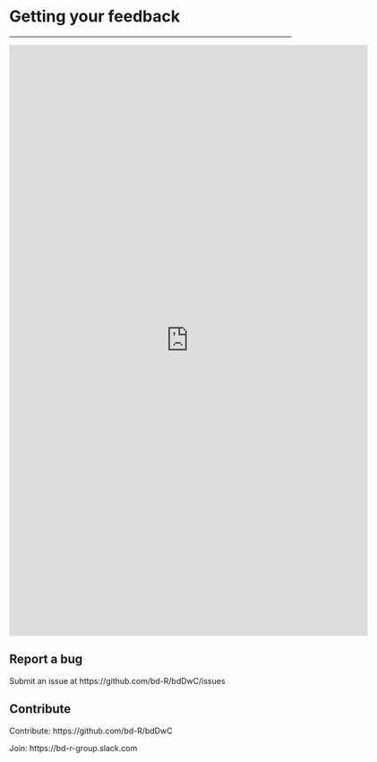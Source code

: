 # Getting your feedback

***
<iframe src="https://docs.google.com/forms/d/e/1FAIpQLSfloitsZiLj87zCnV8VLRjSSxf1z16i6AHUTzcyiVhXwbROOw/viewform?embedded=true" width="640" height="1056" frameborder="0" marginheight="0" marginwidth="0">Loading...</iframe>
## Report a bug

Submit an issue at https://github.com/bd-R/bdDwC/issues

## Contribute

Contribute: https://github.com/bd-R/bdDwC 

Join: https://bd-r-group.slack.com
